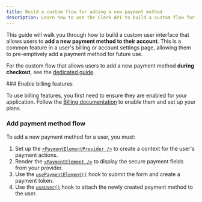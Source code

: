 ```yaml
---
title: Build a custom flow for adding a new payment method
description: Learn how to use the Clerk API to build a custom flow for adding a new payment method to a user's account.
---
```


<Include src="_partials/custom-flows-callout" />

<Include src="_partials/billing/billing-experimental" />

This guide will walk you through how to build a custom user interface that allows users to **add a new payment method to their account**. This is a common feature in a user's billing or account settings page, allowing them to pre-emptively add a payment method for future use.

For the custom flow that allows users to add a new payment method **during checkout**, see the [dedicated guide](/docs/guides/development/custom-flows/billing/checkout-new-payment-method).

<Steps>
  ### Enable billing features

  To use billing features, you first need to ensure they are enabled for your application. Follow the [Billing documentation](/docs/guides/billing/overview) to enable them and set up your plans.

  ### Add payment method flow

  To add a new payment method for a user, you must:

  1. Set up the [`<PaymentElementProvider />`](/docs/reference/hooks/use-payment-element) to create a context for the user's payment actions.
  1. Render the [`<PaymentElement />`](/docs/reference/hooks/use-payment-element) to display the secure payment fields from your provider.
  1. Use the [`usePaymentElement()`](/docs/reference/hooks/use-payment-element) hook to submit the form and create a payment token.
  1. Use the [`useUser()`](/docs/reference/hooks/use-user) hook to attach the newly created payment method to the user.

  <Include src="_partials/billing/add-new-payment-method" />
</Steps>
